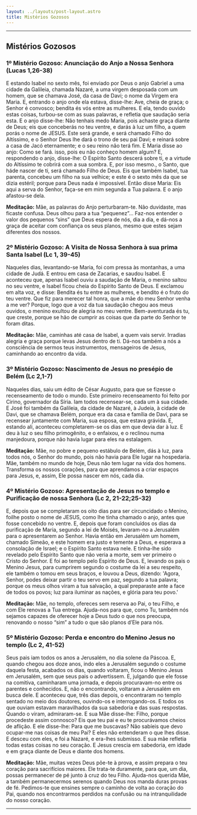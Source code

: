 ```yaml
---
layout: ../layouts/post-layout.astro
title: Mistérios Gozosos
---
```



<Start />

---

## Mistérios Gozosos

### 1º Mistério Gozoso: Anunciação do Anjo a Nossa Senhora (Lucas 1,26-38)

E estando Isabel no sexto mês, foi enviado por Deus o anjo Gabriel a uma cidade da Galileia, chamada Nazaré, a uma virgem desposada com um homem, que se chamava José, da casa de Davi; o nome da Virgem era Maria. E, entrando o anjo onde ela estava, disse-lhe: Ave, cheia de graça; o Senhor é convosco; bendita és vós entre as mulheres. E ela, tendo ouvido estas coisas, turbou-se com as suas palavras, e refletia que saudação seria esta. E o anjo disse-lhe: Não tenhais medo Maria, pois achaste graça diante de Deus; eis que conceberás no teu ventre, e darás à luz um filho, a quem porás o nome de JESUS. Este será grande, e será chamado Filho do Altíssimo, e o Senhor Deus lhe dará o trono de seu pai Davi; e reinará sobre a casa de Jacó eternamente; e o seu reino não terá fim. E Maria disse ao anjo: Como se fará. isso, pois eu não conheço homem algum? E, respondendo o anjo, disse-lhe: O Espírito Santo descerá sobre ti, e a virtude do Altíssimo te cobrirá com a sua sombra. E, por isso mesmo., o Santo, que háde nascer de ti, será chamado Filho de Deus. Eis que também Isabel, tua parenta, concebeu um filho na sua velhice; e este é o sexto mês da que se dizia estéril; porque para Deus nada é impossível. Então disse Maria: Eis aqui a serva do Senhor, faça-se em mim segunda a Tua palavra. E o anjo afastou-se dela.

**Meditação:** Mãe, as palavras do Anjo perturbaram-te. Não duvidaste, mas ficaste confusa. Deus olhou para a tua “pequenez”… Faz-nos entender o valor dos pequenos “sins” que Deus espera de nós, dia a dia, e dá-nos a graça de aceitar com confiança os seus planos, mesmo que estes sejam diferentes dos nossos.

<RezasMisterios />

### 2º Mistério Gozoso: A Visita de Nossa Senhora à sua prima Santa Isabel (Lc 1, 39-45)

Naqueles dias, levantando-se Maria, foi com pressa às montanhas, a uma cidade de Judá. E entrou em casa de Zacarias, e saudou Isabel. E aconteceu que, apenas Isabel ouviu a saudação de Maria, o menino saltou no seu ventre, e Isabel ficou cheia do Espírito Santo de Deus. E exclamou em alta voz, e disse: Bendita és tu entre as mulheres, e bendito é o fruto do teu ventre. Que fiz para merecer tal honra, que a mãe do meu Senhor venha a me ver? Porque, logo que a voz da tua saudação chegou aos meus ouvidos, o menino exultou de alegria no meu ventre. Bem-aventurada és tu, que creste, porque se hão de cumprir as coisas que da parte do Senhor te foram ditas.

**Meditação:** Mãe, caminhas até casa de Isabel, a quem vais servir. Irradias alegria e graça porque levas Jesus dentro de ti. Dá-nos também a nós a consciência de sermos teus instrumentos, mensageiros de Jesus, caminhando ao encontro da vida.

<RezasMisterios />

### 3º Mistério Gozoso: Nascimento de Jesus no presépio de Belém (Lc 2,1-7)

Naqueles dias, saiu um édito de César Augusto, para que se fizesse o recenseamento de todo o mundo. Este primeiro recenseamento foi feito por Cirino, governador da Síria. Iam todos recensear-se, cada um à sua cidade. E José foi também da Galileia, da cidade de Nazaré, à Judeia, à cidade de Davi, que se chamava Belém, porque era da casa e família de Davi, para se recensear juntamente com Maria, sua esposa, que estava grávida. E, estando ali, aconteceu completarem-se os dias em que devia dar à luz. E deu à luz o seu filho primogênito, e o enfaixou, e o reclinou numa manjedoura, porque não havia lugar para eles na estalagem.

**Meditação:** Mãe, no pobre e pequeno estábulo de Belém, dás à luz, para todos nós, o Senhor do mundo, pois não havia para Ele lugar na hospedaria. Mãe, também no mundo de hoje, Deus não tem lugar na vida dos homens. Transforma os nossos corações, para que aprendamos a criar espaços para Jesus, e, assim, Ele possa nascer em nós, cada dia.

<RezasMisterios />

### 4º Mistério Gozoso: Apresentação de Jesus no templo e Purificação de nossa Senhora (Lc 2, 21-22;25-32)

E, depois que se completaram os oito dias para ser circuncidado o Menino, foilhe posto o nome de JESUS, como lhe tinha chamado o anjo, antes que fosse concebido no ventre. E, depois que foram concluídos os dias da purificação de Maria, segundo a lei de Moisés, levaram-no a Jerusalém para o apresentarem ao Senhor. Havia então em Jerusalém um homem, chamado Simeão, e este homem era justo e temente a Deus, e esperava a consolação de Israel; e o Espírito Santo estava nele. E tinha-lhe sido revelado pelo Espírito Santo que não veria a morte, sem ver primeiro o Cristo do Senhor. E foi ao templo pelo Espírito de Deus. E, levando os pais o Menino Jesus, para cumprirem segundo o costume da lei a seu respeito, ele também o tomou em seus braços, e louvou a Deus, dizendo: 'Agora, Senhor, podes deixar partir o teu servo em paz, segundo a tua palavra; porque os meus olhos viram a tua salvação, a qual preparaste ante a face de todos os povos; luz para iluminar as nações, e glória para teu povo.'

**Meditação:** Mãe, no templo, ofereces sem reserva ao Pai, o teu Filho, e com Ele renovas a Tua entrega. Ajuda-nos para que, como Tu, também nós sejamos capazes de oferecer hoje a Deus tudo o que nos preocupa, renovando o nosso “sim” a tudo o que são planos d’Ele para nós.

<RezasMisterios />

### 5º Mistério Gozoso: Perda e encontro do Menino Jesus no templo (Lc 2, 41-52)

Seus pais iam todos os anos a Jerusalém, no dia solene da Páscoa. E, quando chegou aos doze anos, indo eles a Jerusalém segundo o costume daquela festa, acabados os dias, quando voltaram, ficou o Menino Jesus em Jerusalém, sem que seus pais o advertissem. E, julgando que ele fosse na comitiva, caminharam uma jornada, e depois procuravam-no entre os parentes e conhecidos. E, não o encontrando, voltaram a Jerusalém em busca dele. E aconteceu que, três dias depois, o encontraram no templo sentado no meio dos doutores, ouvindo-os e interrogando-os. E todos os que ouviam estavam maravilhados da sua sabedoria e das suas respostas. Quando o viram, admiraram-se. E sua Mãe disse-lhe: Filho, porque procedeste assim connosco? Eis que teu pai e eu te procurávamos cheios de aflição. E ele disse-lhe: Para que me buscavas? Não sabíeis que devo ocupar-me nas coisas de meu Pai? E eles não entenderam o que lhes disse. E desceu com eles, e foi a Nazaré, e era-lhes submisso. E sua mãe refletia todas estas coisas no seu coração. E Jesus crescia em sabedoria, em idade e em graça diante de Deus e diante dos homens.

**Meditação:** Mãe, muitas vezes Deus põe-te à prova, e assim prepara o teu coração para sacrifícios maiores. Ele trata-te duramente, para que, um dia, possas permanecer de pé junto à cruz do teu Filho. Ajuda-nos querida Mãe, a também permanecermos serenos quando Deus nos manda duras provas de fé.
Pedimos-te que ensines sempre o caminho de volta ao coração do Pai, quando nos encontrarmos perdidos na confusão ou na intranquilidade do nosso coração.

<RezasMisterios />

---

<End />
